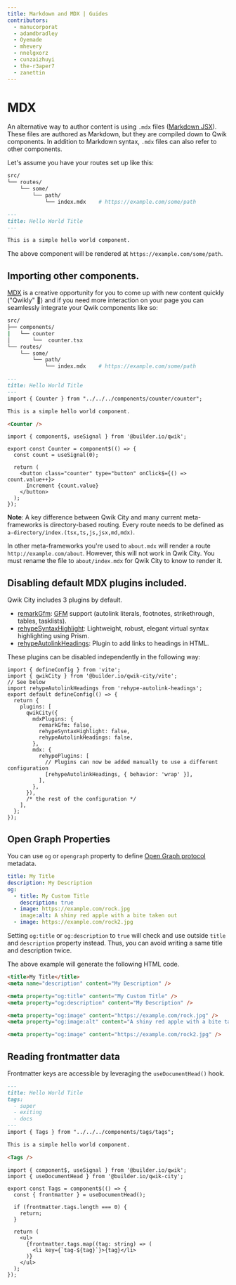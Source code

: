 ```yaml
---
title: Markdown and MDX | Guides
contributors:
  - manucorporat
  - adamdbradley
  - Oyemade
  - mhevery
  - nnelgxorz
  - cunzaizhuyi
  - the-r3aper7
  - zanettin
---
```


# MDX

An alternative way to author content is using `.mdx` files ([Markdown JSX](https://mdxjs.com/)). These files are authored as Markdown, but they are compiled down to Qwik components. In addition to Markdown syntax, `.mdx` files can also refer to other components.

Let's assume you have your routes set up like this:

```bash
src/
└── routes/
    └── some/
        └── path/
            └── index.mdx    # https://example.com/some/path
```

```Markdown title="src/routes/some/path/index.mdx"
---
title: Hello World Title
---

This is a simple hello world component.

```

The above component will be rendered at `https://example.com/some/path`.

## Importing other components.

[MDX](https://mdxjs.com/) is a creative opportunity for you to come up with new content quickly ("Qwikly" 🙂) and if you need more interaction on your page you can seamlessly integrate your Qwik components like so:

```bash
src/
├── components/
|   └── counter
│       └──  counter.tsx
└── routes/
    └── some/
        └── path/
            └── index.mdx    # https://example.com/some/path
```

```Markdown title="src/routes/some/path/index.mdx"
---
title: Hello World Title
---
import { Counter } from "../../../components/counter/counter";

This is a simple hello world component.

<Counter />

```

```tsx title="src/components/counter/counter.tsx"
import { component$, useSignal } from '@builder.io/qwik';

export const Counter = component$(() => {
  const count = useSignal(0);

  return (
    <button class="counter" type="button" onClick$={() => count.value++}>
      Increment {count.value}
    </button>
  );
});
```

**Note**: A key difference between Qwik City and many current meta-frameworks is directory-based routing. Every route needs to be defined as `a-directory/index.(tsx,ts,js,jsx,md,mdx)`.

In other meta-frameworks you're used to `about.mdx` will render a route `http://example.com/about`. However, this will not work in Qwik City. You must rename the file to `about/index.mdx` for Qwik City to know to render it.

## Disabling default MDX plugins included.

Qwik City includes 3 plugins by default.

- [remarkGfm](https://github.com/remarkjs/remark-gfm): [GFM](https://github.github.com/gfm/) support (autolink literals, footnotes, strikethrough, tables, tasklists).
- [rehypeSyntaxHighlight](https://github.com/wooorm/refractor): Lightweight, robust, elegant virtual syntax highlighting using Prism.
- [rehypeAutolinkHeadings](https://github.com/rehypejs/rehype-autolink-headings): Plugin to add links to headings in HTML.

These plugins can be disabled independently in the following way:

```tsx title="vite.config.js"
import { defineConfig } from 'vite';
import { qwikCity } from '@builder.io/qwik-city/vite';
// See below
import rehypeAutolinkHeadings from 'rehype-autolink-headings';
export default defineConfig(() => {
  return {
    plugins: [
      qwikCity({
        mdxPlugins: {
          remarkGfm: false,
          rehypeSyntaxHighlight: false,
          rehypeAutolinkHeadings: false,
        },
        mdx: {
          rehypePlugins: [
            // Plugins can now be added manually to use a different configuration
            [rehypeAutolinkHeadings, { behavior: 'wrap' }],
          ],
        },
      }),
      /* the rest of the configuration */
    ],
  };
});
```

## Open Graph Properties

You can use `og` or `opengraph` property to define [Open Graph protocol](https://ogp.me/) metadata.

```yaml
title: My Title
description: My Description
og:
  - title: My Custom Title
    description: true
  - image: https://example.com/rock.jpg
    image:alt: A shiny red apple with a bite taken out
  - image: https://example.com/rock2.jpg
```

Setting `og:title` or `og:description` to `true` will check and use outside `title` and `description` property instead. Thus, you can avoid writing a same title and description twice.

The above example will generate the following HTML code.

```html
<title>My Title</title>
<meta name="description" content="My Description" />

<meta property="og:title" content="My Custom Title" />
<meta property="og:description" content="My Description" />

<meta property="og:image" content="https://example.com/rock.jpg" />
<meta property="og:image:alt" content="A shiny red apple with a bite taken out" />

<meta property="og:image" content="https://example.com/rock2.jpg" />
```

## Reading frontmatter data
Frontmatter keys are accessible by leveraging the `useDocumentHead()` hook.

```Markdown title="src/routes/some/path/index.mdx"
---
title: Hello World Title
tags:
  - super
  - exiting
  - docs
---
import { Tags } from "../../../components/tags/tags";

This is a simple hello world component.

<Tags />
```

```tsx title="src/components/tags/tags.tsx"
import { component$, useSignal } from '@builder.io/qwik';
import { useDocumentHead } from '@builder.io/qwik-city';

export const Tags = component$(() => {
  const { frontmatter } = useDocumentHead();
  
  if (frontmatter.tags.length === 0) {
    return;
  }
  
  return (
    <ul>
      {frontmatter.tags.map((tag: string) => (
        <li key={`tag-${tag}`}>{tag}</li>
      )}
    </ul>
  );
});
```
